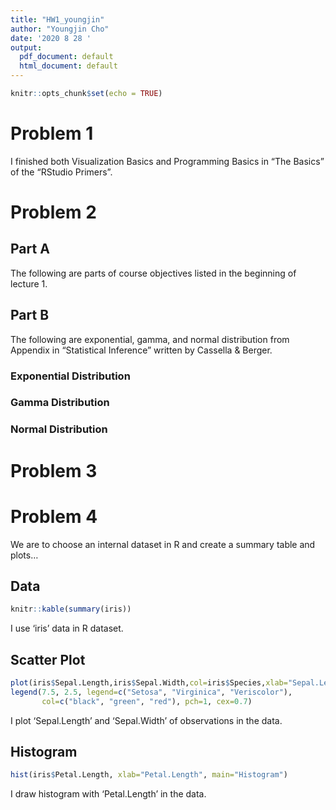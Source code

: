 ```yaml
---
title: "HW1_youngjin"
author: "Youngjin Cho"
date: '2020 8 28 '
output:
  pdf_document: default
  html_document: default
---
```


```r
knitr::opts_chunk$set(echo = TRUE)
```

# Problem 1
I finished both Visualization Basics and Programming Basics in "The Basics" of the "RStudio Primers".

# Problem 2

## Part A
The following are parts of course objectives listed in the beginning of lecture 1.

\begin{itemize}
  \item R programming
  \item Reproducible research concepts
  \item Good programming practices
\end{itemize}

## Part B
The following are exponential, gamma, and normal distribution from Appendix in "Statistical Inference" written by Cassella & Berger.

### Exponential Distribution

\begin{eqnarray}
f(X=x|\beta) &=& \frac{1}{\beta} e^{-\frac{x}{\beta}} ;\:\: 0 \leq x < \infty ;\:\: \beta > 0
\end{eqnarray}

### Gamma Distribution

\begin{eqnarray}
f(X=x|\alpha, \beta) &=& \frac{1}{\Gamma(\alpha) \beta^{\alpha}} x^{\alpha-1} e^{-\frac{x}{\beta}} ;\:\: 0 \leq x < \infty ;\:\: \alpha, \beta > 0
\end{eqnarray}

### Normal Distribution

\begin{eqnarray}
f(X=x|\mu, \sigma^2) &=& \frac{1}{\sqrt{2 \pi} \sigma} e^{-\frac{(x-\mu)^2}{2 \sigma^2}} ;\:\: -\infty < x < \infty ;\:\: -\infty < \mu < \infty, \sigma > 0
\end{eqnarray}

# Problem 3

\begin{enumerate}
  \item Record the way it was produced for every result. It might be challenging for me when the project is huge and complicated.
  \item As manual procedures are hard to reproduce as well as inefficient and error-prone, it is recommended to avoid manual data manipulation steps. In order to avoid such steps, it is important to enhance my programming skills.
  \item Record exact versions of every external programs used in the research. If there are lots of external programs in the project, it should be thoroughly examined.
  \item Use a version control system for all custom scripts. It is important to know how to run such systems.
  \item In standardized format, record every intermediate results. It could be challenging when there are lots of results in the research.
  \item When there is a randomness in the analysis, record random seeds for it. It is important to track all randomness parts of the project to record their random seeds.
  \item For visual consistency between figures, store raw data behind plots. If one data is connected to multiple plots, it is important to store it for all of connected plots.
  \item To validate and understand the research result, it is good to inspect the summaries and generating hierarchical analysis output is useful for doing it. It is critical to know each steps of the hierachical anlysis. 
  \item Write down textual statements to underlying results. It would be critical to write text for results such as interpretation or conclusion efficiently, i.e, to make readers easy to understand the text. 
  \item Give public access to all scripts, runs, and results in the research. It is crucial to make public to easily access to the research.
\end{enumerate}

# Problem 4

We are to choose an internal dataset in R and create a summary table and plots...

## Data
```r
knitr::kable(summary(iris))
```

I use 'iris' data in R dataset.

## Scatter Plot
```r
plot(iris$Sepal.Length,iris$Sepal.Width,col=iris$Species,xlab="Sepal.Length",ylab="Sepal.Width",main="Scatter Plot")
legend(7.5, 2.5, legend=c("Setosa", "Virginica", "Veriscolor"),
       col=c("black", "green", "red"), pch=1, cex=0.7)
```

I plot 'Sepal.Length' and 'Sepal.Width' of observations in the data. 

## Histogram
```r
hist(iris$Petal.Length, xlab="Petal.Length", main="Histogram")
```

I draw histogram with 'Petal.Length' in the data. 
